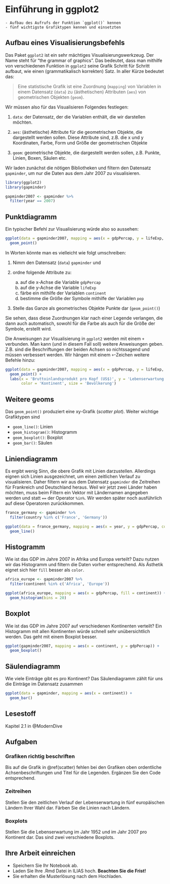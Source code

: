 # Einführung in ggplot2 {#ggplot}

```block
- Aufbau des Aufrufs der Funktion `ggplot()` kennen
- fünf wichtigste Grafiktypen kennen und einsetzten
```

## Aufbau eines Visualisierungsbefehls

Das Paket `ggplot2` ist ein sehr mächtiges Visualisierungswerkzeug. Der Name steht für "the grammar of graphics". Das bedeutet, dass man mithilfe von verschiedenen Funktion in `ggplot2` seine Grafik Schritt für Schritt aufbaut, wie einen (grammatikalisch korrekten) Satz. In aller Kürze bedeutet das:

> Eine statistische Grafik ist eine Zuordnung (`mapping`) von Variablen in einem Datensatz (`data`) zu (ästhetischen) Attributen (`aes`) von geometrischen Objekten (`geom`).

Wir müssen also für das Visualisieren Folgendes festlegen:

1. `data`: der Datensatz, der die Variablen enthält, die wir darstellen möchten.

1. `aes`: (ästhetische) Attribute für die geometrischen Objekte, die dargestellt werden sollen. Diese Attribute sind, z.B. die x und y Koordinaten, Farbe, Form und Größe der geometrischen Objekte

1. `geom`: geometrische Objekte, die dargestellt werden sollen, z.B. Punkte, Linien, Boxen, Säulen etc.

Wir laden zunächst die nötigen Bibliotheken und filtern den Datensatz `gapminder`, um nur die Daten aus dem Jahr 2007 zu visualisieren.
```r
library(ggplot2)
library(gapminder)

gapminder2007 <- gapminder %>% 
  filter(year == 2007)
```

## Punktdiagramm
Ein typischer Befehl zur Visualisierung würde also so aussehen:
```r
ggplot(data = gapminder2007, mapping = aes(x = gdpPercap, y = lifeExp, color = continent, size = pop)) +
  geom_point()
```

In Worten könnte man es vielleicht wie folgt umschreiben:

1. Nimm den Datensatz (`data`) `gapminder` und 

1. ordne folgende Attribute zu:
    a. auf die x-Achse die Variable `gdpPercap`
    a. auf die y-Achse die Variable `lifeExp`
    a. färbe ein mithilfe der Variablen `continent`
    a. bestimme die Größe der Symbole mithilfe der Variablen `pop`
  
2. Stelle das Ganze als geometrisches Objekte Punkte dar (`geom_point()`)

Sie sehen, dass diese Zuordnungen klar nach einer Legende verlangen, die dann auch automatisch, sowohl für die Farbe als auch für die Größe der Symbole, erstellt wird.

Die Anweisungen zur Visualisierung in `ggplot2` werden mit einem `+` verbunden. Man kann (und in diesem Fall soll) weitere Anweisungen geben. Z.B. sind die Beschriftungen der beiden Achsen so nichtssagend und müssen verbessert werden. Wir hängen mit einem `+`-Zeichen weitere Befehle hinzu:
```r
ggplot(data = gapminder2007, mapping = aes(x = gdpPercap, y = lifeExp, color = continent, size = pop)) +
  geom_point() + 
  labs(x = 'Bruttoinlandsprodukt pro Kopf (US$)', y = 'Lebenserwartung (Jahre)',
       color = 'Kontinent', size = 'Bevölkerung')
```

## Weitere geoms
Das `geom_point()` produziert eine xy-Grafik (*scatter plot*). Weiter wichtige Grafiktypen sind

- `geom_line()`: Linien
- `geom_histogram()`: Histogramm
- `geom_boxplot()`: Boxplot
- `geom_bar()`: Säulen

## Liniendiagramm {#scatter}
Es ergibt wenig Sinn, die obere Grafik mit Linien darzustellen. Allerdings eignen sich Linien ausgezeichnet, um einen zeitlichen Verlauf zu visualisieren. Daher filtern wir aus dem Datensatz `gapminder` die Zeitreihen für Frankreich und Deutschland heraus. Weil wir jetzt zwei Länder haben möchten, muss beim Filtern ein Vektor mit Ländernamen angegeben werden und statt `==` der Operator `%in%`. Wir werden später noch ausführlich auf diese Operatoren zurückkommen.

```r
france_germany <- gapminder %>% 
  filter(country %in% c('France', 'Germany'))
```


```r
ggplot(data = france_germany, mapping = aes(x = year, y = gdpPercap, color = country)) +
  geom_line()
```

## Histogramm
Wie ist das GDP im Jahre 2007 in Afrika und Europa verteilt? Dazu nutzen wir das Histogramm und filtern die Daten vorher entsprechend. Als Ästhetik eignet sich hier `fill` besser als `color`.

```r
africa_europe <- gapminder2007 %>% 
  filter(continent %in% c('Africa', 'Europe'))

ggplot(africa_europe, mapping = aes(x = gdpPercap, fill = continent)) +
  geom_histogram(bins = 20)
```

## Boxplot
Wie ist das GDP im Jahre 2007 auf verschiedenen Kontinenten verteilt? Ein Histogramm mit allen Kontinenten würde schnell sehr unübersichtlich werden. Das geht mit einem Boxplot besser.

```r
ggplot(gapminder2007, mapping = aes(x = continent, y = gdpPercap)) +
  geom_boxplot()
```

## Säulendiagramm
Wie viele Einträge gibt es pro Kontinent? Das Säulendiagramm zählt für uns die Einträge im Datensatz zusammen

```r
ggplot(data = gapminder, mapping = aes(x = continent)) +
  geom_bar()
```

## Lesestoff
Kapitel 2.1 in @ModernDive


## Aufgaben

### Grafiken richtig beschriften
Bis auf die Grafik in \@ref(scatter) fehlen bei den Grafiken oben ordentliche Achsenbeschriftungen und Titel für die Legenden. Ergänzen Sie den Code entsprechend.

### Zeitreihen
Stellen Sie den zeitlichen Verlauf der Lebenserwartung in fünf europäischen Ländern Ihrer Wahl dar. Färben Sie die Linien nach Ländern.

### Boxplots
Stellen Sie die Lebenserwartung im Jahr 1952 und im Jahr 2007 pro Kontinent dar. Das sind zwei verschiedene Boxplots.

## Ihre Arbeit einreichen
- Speichern Sie Ihr Notebook ab.
- Laden Sie Ihre .Rmd Datei in ILIAS hoch. **Beachten Sie die Frist!**
- Sie erhalten die Musterlösung nach dem Hochladen.
